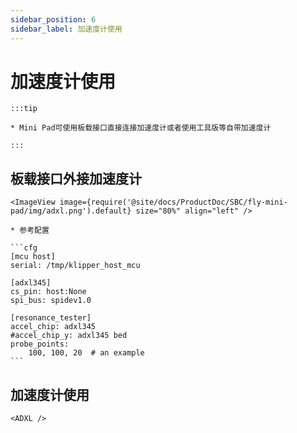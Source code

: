 ```yaml
---
sidebar_position: 6
sidebar_label: 加速度计使用
---
```





# 加速度计使用

    :::tip

    * Mini Pad可使用板载接口直接连接加速度计或者使用工具版等自带加速度计

    :::

## 板载接口外接加速度计

    <ImageView image={require('@site/docs/ProductDoc/SBC/fly-mini-pad/img/adxl.png').default} size="80%" align="left" />

    * 参考配置

    ```cfg
    [mcu host]
    serial: /tmp/klipper_host_mcu

    [adxl345]
    cs_pin: host:None
    spi_bus: spidev1.0

    [resonance_tester]
    accel_chip: adxl345
    #accel_chip_y: adxl345 bed
    probe_points:
        100, 100, 20  # an example
    ```

## 加速度计使用

    <ADXL />